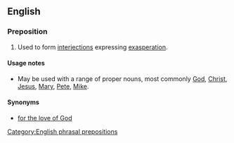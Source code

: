 ==English==

===Preposition===
{{en-prep|head=[[for]] [[the]] [[love]] [[of]]}}

# {{context|idiomatic}} Used to form [[interjection]]s expressing [[exasperation]].

====Usage notes====
* May be used with a range of proper nouns, most commonly [[God]], [[Christ]], [[Jesus]], [[Mary]], [[Pete]], [[Mike]].

====Synonyms====
* [[for the love of God]]

[[Category:English phrasal prepositions]]